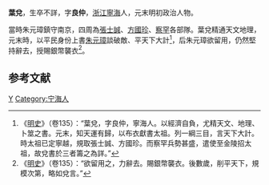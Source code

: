 '''葉兌'''，生卒不詳，字'''良仲'''，[[浙江|浙江]][[寧海縣_(浙江省)|寧海]]人，元末明初政治人物。

當時朱元璋鎮守南京，四周為[[張士誠|張士誠]]、[[方國珍|方國珍]]、[[察罕|察罕]]各部隊。葉兌精通天文地理，元末時，以平民身份上書[[朱元璋|朱元璋]]談破敵、平天下大計<ref>《[[明史|明史]]》（卷135）：“葉兌，字良仲，寧海人。以經濟自負，尤精天文、地理、卜筮之書。元末，知天運有歸，以布衣獻書太祖。列一綱三目，言天下大計。時太祖已定寧越，規取張士誠、方國珍。而察罕兵勢甚盛，遣使至金陵招太祖，故兌書於三者籌之為詳。”</ref>，后朱元璋欲留用，仍然堅持辭去，授賜銀幣襲衣<ref>《[[明史|明史]]》（卷135）：“欲留用之，力辭去。賜銀幣襲衣。後數歲，削平天下，規模次第，略如兌言。”</ref>。

==参考文献==
{{wikisource|明史/卷135}}
<div class="references-small">
<references></references>
</div>
{{元朝人物小作品}}
[[Category:元朝政治人物|Y]]
[[Category:宁海人|Category:宁海人]]